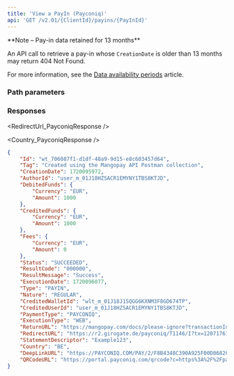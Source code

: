 ```yaml
---
title: 'View a PayIn (Payconiq)'  
api: 'GET /v2.01/{ClientId}/payins/{PayInId}'  
---
```




  
<Note>
**Note – Pay-in data retained for 13 months**

An API call to retrieve a pay-in whose `CreationDate` is older than 13 months may return 404 Not Found.

For more information, see the <a href="/api-reference/overview/data-availability-periods">Data availability periods</a> article.
</Note>


### Path parameters  

<PayInId />  

### Responses  

<Accordion title="200 - Succeeded">  

<IdResponse />  

<TagResponse />  

<CreationDateResponse />  

<AuthorIdResponse />  

<DebitedFunds2Response />  

<CreditedFunds2Response />  

<Fees1Response />  

<Status2Response />  

<ResultCodeResponse />  

<ResultMessageResponse />  

<ExecutionDateResponse />  

<TypeResponse />  

<NatureResponse />  

<CreditedWalletIdResponse />  

<CreditedUserIdResponse />  

<PaymentType12Response />  

<ExecutionTypeResponse />  

<ReturnURLResponse />  

<RedirectUrl_PayconiqResponse />  

<StatementDescriptorResponse />  

<Country_PayconiqResponse />

<DeepLinkURLResponse />  

<QRCodeURLResponse />

</Accordion>

<ResponseExample>  

```json 200 - Succeeded  
{
    "Id": "wt_706087f1-d1df-48a9-9d15-e8c603457d64",
    "Tag": "Created using the Mangopay API Postman collection",
    "CreationDate": 1720095972,
    "AuthorId": "user_m_01J18HZSACR1EMYNY1TBS8KTJD",
    "DebitedFunds": {
        "Currency": "EUR",
        "Amount": 1000
    },
    "CreditedFunds": {
        "Currency": "EUR",
        "Amount": 1000
    },
    "Fees": {
        "Currency": "EUR",
        "Amount": 0
    },
    "Status": "SUCCEEDED",
    "ResultCode": "000000",
    "ResultMessage": "Success",
    "ExecutionDate": 1720096077,
    "Type": "PAYIN",
    "Nature": "REGULAR",
    "CreditedWalletId": "wlt_m_01J18J1SQGG6KXNM3F8GD674TP",
    "CreditedUserId": "user_m_01J18HZSACR1EMYNY1TBS8KTJD",
    "PaymentType": "PAYCONIQ",
    "ExecutionType": "WEB",
    "ReturnURL": "https://mangopay.com/docs/please-ignore?transactionId=wt_706087f1-d1df-48a9-9d15-e8c603457d64",
    "RedirectURL": "https://r2.girogate.de/payconiq/T1146/I?tx=1207176177&rs=8OHbVocjQQa4OIcB4o31BgQBw7c45bXK&cs=76745cafd862d134ce7be068a029c71368ff5e22339379d72780845cee02a10f",
    "StatementDescriptor": "Example123",
    "Country": "BE",
    "DeepLinkURL": "https://PAYCONIQ.COM/PAY/2/F8B4348C390A925F00D0682C?returnUrl=https%3A%2F%2Fr2.giro[…]436a10f4077908aa014795ba528a622315b2bada9f1ddc33e097c2fe5d9f5b",
    "QRCodeURL": "https://portal.payconiq.com/qrcode?c=https%3A%2F%2Fpayconiq.com%2Fpay%2F2%2Ff8b4348c390a925f00d0682c"
}
```
</ResponseExample> 

<RequestExample>
    <PhpViewPayin />
    <NodeViewPayin />
    <RubyViewPayin />
    <JavaViewPayin />
    <PythonViewPayin />
    <NetViewPayconiqPayin />
</RequestExample>